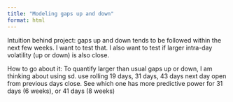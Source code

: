 ```yaml
---
title: "Modeling gaps up and down"
format: html
---
```


Intuition behind project: gaps up and down tends to be followed within the next few weeks.  I want to test that.   I also want to test if larger intra-day volatility (up or down) is also close.  

How to go about it: To quantify larger than usual gaps up or down, I am thinking about using sd.  use rolling 19 days, 31 days, 43 days next day open from previous days close.  See which one has more predictive power for 31 days (6 weeks), or 41 days (8 weeks)


